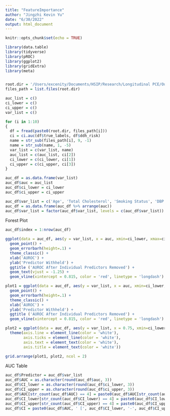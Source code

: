 ```yaml
---
title: "FeatureImportance"
author: "Jingzhi Kevin Yu"
date: "6/30/2022"
output: html_document
---
```


```r
knitr::opts_chunk$set(echo = TRUE)

library(data.table)
library(tidyverse)
library(pROC)
library(ggplot2)
library(gridExtra)
library(meta)


root.dir = '/Users/excenity/Documents/HSIP/Research/Longitudinal PCE/Output/Feature Importance AUC/'
files_path = list.files(root.dir)
```

```r
auc_list = c()
ci_lower = c()
ci_upper = c()
var_list = c()

for (i in 1:10)
{
  df = fread(paste0(root.dir, files_path[i]))
  ci = ci.auc(df$true_labels, df$ddh_risk)
  name = str_sub(files_path[i], 9, -1)
  name = str_sub(name, 1, -5)
  var_list = c(var_list, name)
  auc_list = c(auc_list, ci[2])
  ci_lower = c(ci_lower, ci[1])
  ci_upper = c(ci_upper, ci[3])
}

auc_df = as.data.frame(var_list)
auc_df$auc = auc_list
auc_df$ci_lower = ci_lower
auc_df$ci_upper = ci_upper

auc_df$var_list = c('Age', 'Total Cholesterol', 'Smoking Status', 'DBP', 'Diabetes', 'Gender', 'HDL', 'HTN Treatment', 'Race', 'SBP')
auc_df = as.data.frame(auc_df %>% arrange(auc))
auc_df$var_list = factor(auc_df$var_list, levels = c(auc_df$var_list))
```

Forest Plot
```r
auc_df$index = 1:nrow(auc_df)

ggplot(data = auc_df, aes(y = var_list, x = auc, xmin=ci_lower, xmax=ci_upper, label = CI)) +
  geom_point() + 
  geom_errorbarh(height=.1) +
  theme_classic() +
  xlab('AUROC') +
  ylab('Predictor Withheld') + 
  ggtitle ('AUROC After Individual Predictors Removed') +
  geom_text(vjust = -1.25) +
  geom_vline(xintercept = 0.815, color = 'red', linetype = 'longdash')

plot1 = ggplot(data = auc_df, aes(y = var_list, x = auc, xmin=ci_lower, xmax=ci_upper)) +
  geom_point() + 
  geom_errorbarh(height=.1) +
  theme_classic() +
  xlab('AUROC') +
  ylab('Predictor Withheld') + 
  ggtitle ('AUROC After Individual Predictors Removed') +
  geom_vline(xintercept = 0.815, color = 'red', linetype = 'longdash')

plot2 = ggplot(data = auc_df, aes(y = var_list, x = 0.75, xmin=ci_lower, xmax=ci_upper, label = CI)) + geom_text() + theme_classic() + ggtitle('         AUC (CI)') + 
  theme(axis.line = element_line(color = 'white'), 
        axis.ticks = element_line(color = 'white'),
        axis.text = element_text(color = 'white'), 
        axis.title = element_text(color = 'white'))

grid.arrange(plot1, plot2, ncol = 2)
```


AUC Table
```r
auc_df$Predictor = auc_df$var_list
auc_df$AUC = as.character(round(auc_df$auc, 3))
auc_df$CI_lower = as.character(round(auc_df$ci_lower, 3))
auc_df$CI_upper = as.character(round(auc_df$ci_upper, 3))
auc_df$AUC[str_count(auc_df$AUC) == 4] = paste0(auc_df$AUC[str_count(auc_df$AUC) == 4], '0')
auc_df$CI_lower[str_count(auc_df$CI_lower) == 4] = paste0(auc_df$CI_lower[str_count(auc_df$CI_lower) == 4], '0')
auc_df$CI_upper[str_count(auc_df$CI_upper) == 4] = paste0(auc_df$CI_upper[str_count(auc_df$CI_upper) == 4], '0')
auc_df$CI = paste0(auc_df$AUC, ' [', auc_df$CI_lower, '-', auc_df$CI_upper, ']')
```
